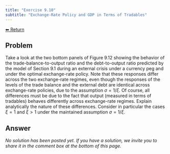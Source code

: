 ```yaml
---
title: "Exercise 9.10"
subtitle: "Exchange-Rate Policy and GDP in Terms of Tradables"
---
```

<a class="return-button" href="index.qmd">⬅ Return</a>

## Problem

Take a look at the two bottom panels of Figure 9.12 showing the behavior of the
trade-balance-to-output ratio and the debt-to-output ratio  predicted by the model of Section 9.1 during an external crisis under a currency peg and under the optimal exchange-rate policy. Note that these responses differ across the two exchange-rate regimes, even though the responses of the levels of the trade balance and the external debt are identical across exchange-rate policies, due to the assumption $\sigma=1/\xi$. 
Of course, all differences must be due to the fact that output (measured in terms of tradables) behaves differently across exchange-rate regimes. Explain analytically the nature of these differences. Consider in particular the cases $\xi=1$ and $\xi>1$ under the maintained assumption $\sigma=1/\xi$.

## Answer

_No solution has been posted yet. If you have a solution, we invite you to share it in the comment box at the bottom of this page._